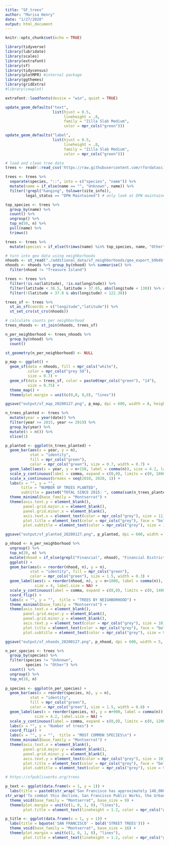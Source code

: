 ```yaml
---
title: "SF_trees"
author: "Marisa Henry"
date: "1/27/2020"
output: html_document
---
```


```r
knitr::opts_chunk$set(echo = TRUE)

library(tidyverse)
library(lubridate)
library(scales)
library(extrafont)
library(sf)
library(tidycensus)
library(plotMPR) #internal package
library(ggthemes)
library(gridExtra)
#library(cowplot)

extrafont::loadfonts(device = "win", quiet = TRUE)

update_geom_defaults("text", 
                     list(hjust = 0.5, 
                          lineheight = .8,
                          family = "Zilla Slab Medium", 
                          color = mpr_cols("green")))

update_geom_defaults("label", 
                     list(hjust = 0.5, 
                          lineheight = .8,
                          family = "Zilla Slab Medium", 
                          color = mpr_cols("green")))
```

```r
# load and clean tree data 
trees <- readr::read_csv('https://raw.githubusercontent.com/rfordatascience/tidytuesday/master/data/2020/2020-01-28/sf_trees.csv')

trees <- trees %>% 
  separate(species, "::", into = c("species", "name")) %>%
  mutate(name = if_else(name == "", "Unknown", name)) %>%
  filter(!grepl("hanging", tolower(site_info)), 
         legal_status == "DPW Maintained") # only look at DPW maintained trees

top_species <- trees %>%
  group_by(name) %>%
  count() %>%
  ungroup() %>%
  top_n(50, n) %>%
  pull(name) %>%
  trimws()

trees <- trees %>%
  mutate(species = if_else(trimws(name) %in% top_species, name, "Other"))

# turn into geo data using neighborhoods
nhoods <- st_read("./additional_data/sf_neighborhoods/geo_export_b9b4bfa3-8367-472c-845e-5e35eb581ace.shp")
nhoods <- nhoods %>% group_by(nhood) %>% summarise() %>% 
  filter(nhood != "Treasure Island") 

trees <- trees %>% 
  filter(!is.na(latitude), !is.na(longitude)) %>%
  filter(latitude < 38.5, latitude > 37.65, abs(longitude < 130)) %>% # handle weird outliers
  filter(!(latitude > 37.8 & abs(longitude) < 122.38)) 

trees_sf <- trees %>%
  st_as_sf(coords = c("longitude","latitude")) %>% 
  st_set_crs(st_crs(nhoods))

# calculate counts per neighborhood
trees_nhoods <- st_join(nhoods, trees_sf)

n_per_neighborhood <- trees_nhoods %>% 
  group_by(nhood) %>%
  count()

st_geometry(n_per_neighborhood) <- NULL
```

```r
p_map <- ggplot() + 
  geom_sf(data = nhoods, fill = mpr_cols("white"),
          color = mpr_cols("grey 50"), 
          size = 0.7) +
  geom_sf(data = trees_sf, color = paste0(mpr_cols("green"), "14"), 
          size = 0.75) +
  theme_map() + 
  theme(plot.margin = unit(c(0,0, 0,0), "lines"))

ggsave("output/sf_map_20200127.png", p_map, dpi = 600, width = 8, height = 8, type = "cairo")
```

```r
n_trees_planted <- trees %>% 
  mutate(year = year(date)) %>%
  filter(year >= 2015, year <= 2019) %>%
  group_by(year) %>%
  mutate(n = n()) %>% 
  slice(1)

p_planted <- ggplot(n_trees_planted) + 
  geom_bar(aes(x = year, y = n), 
           stat = "identity", 
           fill = mpr_cols("green"), 
           color = mpr_cols("green"), size = 0.7, width = 0.7) +
  geom_label(aes(x = year, y = n+150, label = comma(n)), size = 4.2, label.size = NA) + 
  scale_y_continuous(label = comma, expand = c(0,0), limits = c(0, 1800)) +
  scale_x_continuous(breaks = seq(2010, 2020, 1)) +
  labs(x = "", y = "", 
       title = "NUMBER OF TREES PLANTED", 
       subtitle = paste0("TOTAL SINCE 2015: ", comma(sum(n_trees_planted$n)))) + 
  theme_minimal(base_family = "Montserrat") + 
  theme(axis.text.y = element_blank(), 
        panel.grid.major.x = element_blank(), 
        panel.grid.minor.x = element_blank(), 
        axis.text.x = element_text(color = mpr_cols("grey"), size = 11), 
        plot.title = element_text(color = mpr_cols("grey"), face = "bold"), 
        plot.subtitle = element_text(color = mpr_cols("grey"), size = 11))

ggsave("output/sf_planted_20200127.png", p_planted, dpi = 600, width = 4, height = 3, type = "cairo")
```

```r
p_nhood <- n_per_neighborhood %>% 
  ungroup() %>%
  top_n(20, n) %>%
  mutate(nhood = if_else(grepl("Financial", nhood), "Financial District", as.character(nhood))) %>%
  ggplot() + 
  geom_bar(aes(x = reorder(nhood, n), y = n), 
           stat = "identity", fill = mpr_cols("green"), 
           color = mpr_cols("green"), size = 1.5, width = 0.3) +
  geom_label(aes(x = reorder(nhood, n), y = n+1800, label = comma(n)), 
             size = 4, label.size = NA) + 
  scale_y_continuous(label = comma, expand = c(0,0), limits = c(0, 14000)) +
  coord_flip() + 
  labs(x = "", y = "",  title = "TREES BY NEIGHBORHOOD") +
  theme_minimal(base_family = "Montserrat") + 
  theme(axis.text.x = element_blank(), 
        panel.grid.major.y = element_blank(), 
        panel.grid.minor.y = element_blank(), 
        axis.text.y = element_text(color = mpr_cols("grey"), size = 10), 
        plot.title = element_text(color = mpr_cols("grey"), face = "bold", hjust = -4), 
        plot.subtitle = element_text(color = mpr_cols("grey"), size = 9))

ggsave("output/sf_nhoods_20200127.png", p_nhood, dpi = 600, width = 5, height = 5, type = "cairo")
```

```r
n_per_species <- trees %>% 
  group_by(species) %>%
  filter(species != "Unknown", 
         species != "Other") %>%
  count() %>%
  ungroup() %>%
  top_n(10, n)
  
p_species <- ggplot(n_per_species) + 
  geom_bar(aes(x = reorder(species, n), y = n), 
           stat = "identity", 
           fill = mpr_cols("green"), 
           color = mpr_cols("green"), size = 1.5, width = 0.8) +
  geom_label(aes(x = reorder(species, n), y = n+900, label = comma(n)), 
             size = 4.2, label.size = NA) + 
  scale_y_continuous(label = comma, expand = c(0,0), limits = c(0, 12000)) +
  labs(x = "", y = "Number of trees") + 
  coord_flip() + 
  labs(x = "", y = "",  title = "MOST COMMON SPECIES\n") +
  theme_minimal(base_family = "Montserrat") + 
  theme(axis.text.x = element_blank(), 
        panel.grid.major.y = element_blank(), 
        panel.grid.minor.y = element_blank(), 
        axis.text.y = element_text(color = mpr_cols("grey"), size = 10), 
        plot.title = element_text(color = mpr_cols("grey"), face = "bold"), 
        plot.subtitle = element_text(color = mpr_cols("grey"), size = 9))

```

```r
# https://sfpublicworks.org/trees

p_text <- ggplot(data.frame(x = 1, y = 1)) +
  labs(title = paste0(str_wrap('San Francisco has approximately 140,000 street trees maintained by the San Francisco Department of Public Works. This may sound like a lot, but the urban tree canopy covers less than 15% of the land area when viewed from above, one of the smallest of any large U.S. city. Additionally, the rate of removal of trees due to age and safety concerns is outpacing the rate of planting, resulting in a decline in the urban forest.', 100 ), "\n\n",
str_wrap('To combat this decline, San Francisco Public Works, the Urban Forestry Council, and Friends of the Urban Forest, came togetherin 2015 to create the ctiy\'s Urban Forest Plan, a "long-term vision and strategy to improve the health and sustainability of the City’s urban forest". One goal of the plan was to increase the number of street trees, aiming for an increase of 2,500 trees per year. Unfortunately, the City has been falling short of this goal as the number of trees planted falls short of overcoming the number of trees removed.', 100 ))) + 
  theme_void(base_family = "Montserrat", base_size = 9) + 
  theme(plot.margin = unit(c(1, 0, 1, 0), "lines"), 
        plot.title = element_text(lineheight = 1.2, color = mpr_cols("grey")))

p_title <- ggplot(data.frame(x = 1, y = 1)) +
  labs(title = bquote('SAN FRANCISCO' ~ bold('STREET TREES'))) + 
  theme_void(base_family = "Montserrat", base_size = 16) + 
  theme(plot.margin = unit(c(1, 0, 1, 0), "lines"), 
        plot.title = element_text(lineheight = 1.2, color = mpr_cols("green")))

```












